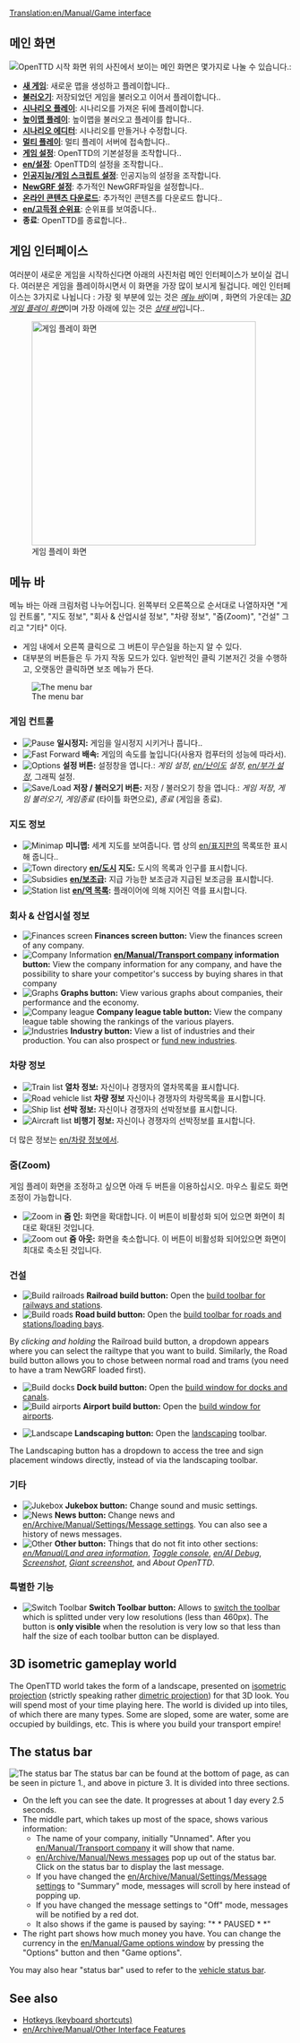 [[Translation:en/Manual/Game interface]]
{{ko/번역|origin= en/Manual/Game interface
|from  = en
|to    = ko
|Percentage = 15
}}

{{ko/Manual/목차}}
== 메인 화면 ==
[[File:ko/Manual/Intro screenKo.jpeg|frame|center|OpenTTD 시작 화면 ]]
위의 사진에서 보이는 메인 화면은 몇가지로 나눌 수 있습니다.:
* '''[[en/Manual/New game|새 게임]]''': 새로운 맵을 생성하고 플레이합니다..
* '''[[en/Archive/Manual/Savegame|불러오기]]''': 저장되었던 게임을 불러오고 이어서 플레이합니다..
* '''[[en/Archive/Manual/Scenario|시나리오 플레이]]''': 시나리오를 가져온 뒤에 플레이합니다.
* '''[[en/Manual/Heightmap|높이맵 플레이]]''': 높이맵을 불러오고 플레이를 합니다..
* '''[[en/Manual/Scenario editor|시나리오 에디터]]''': 시나리오를 만들거나 수정합니다.
* '''[[en/Manual/Multiplayer|멀티 플레이]]''': 멀티 플레이 서버에 접속합니다..
* '''[[en/Manual/Game options window|게임 설정]]''': OpenTTD의 기본설정을 조작합니다..
* '''[[en/설정]]''': OpenTTD의 설정을 조작합니다..
* '''[[en/Manual/AI settings|인공지능/게임 스크립트 설정]]''': 인공지능의 설정을 조작합니다.
* '''[[en/Manual/NewGRF|NewGRF 설정]]''': 추가적인 NewGRF파일을 설정합니다..
* '''[[en/Manual/Online content|온라인 콘텐츠 다운로드]]''': 추가적인 콘텐츠를 다운로드 합니다..
* '''[[en/고득점 순위표]]''': 순위표를 보여줍니다..
* '''종료''': OpenTTD를 종료합니다..

==게임 인터페이스==
여러분이 새로운 게임을 시작하신다면 아래의 사진처럼 메인 인터페이스가 보이실 겁니다. 여러분은 게임을 플레이하시면서 이 화면을 가장 많이 보시게 될겁니다. 메인 인터페이스는 3가지로 나뉩니다 : 가장 윗 부분에 있는 것은  ''[[#the-menu-bar|메뉴 바]]''이며 , 화면의 가운데는 ''[[#3d-isometric-gameplay-world|3D 게임 플레이 화면]]''이며 가장 아래에 있는 것은 ''[[#the-status-bar|상태 바]]''입니다..

[[File:en/Manual/Interface.png|thumb|none|400px|게임 플레이 화면]]

==메뉴 바==
메뉴 바는 아래 크림처럼 나누어집니다. 왼쪽부터 오른쪽으로 순서대로 나열하자면 "게임 컨트롤", "지도 정보", "회사 & 산업시설 정보", "차량 정보", "줌(Zoom)", "건설" 그리고 "기타" 이다.
* 게임 내에서 오른쪽 클릭으로 그 버튼이 무슨일을 하는지 알 수 있다.  
* 대부분의 버튼들은 두 가지 작동 모드가 있다. 일반적인 클릭 기본저긴 것을 수행하고, 오랫동안 클릭하면 보조 메뉴가 뜬다.
[[File:en/Manual/Menu bar.png|none|frame|The menu bar]]

===게임 컨트롤===
*[[File:en/Manual/Pause button.png|Pause]] '''일시정지:''' 게임을 일시정지 시키거나 풉니다..
*[[File:en/Manual/Fast Forward button.png|Fast Forward]] '''배속:''' 게임의 속도를 높입니다(사용자 컴푸터의 성능에 따라서).
*[[File:en/Manual/Options button.png|Options]] '''설정 버튼:''' 설정창을 엽니다.: ''게임 설정'', ''[[en/난이도]] 설정'', ''[[en/부가 설정]]'', 그래픽 설정.
*[[File:en/Manual/Save Load button.png|Save/Load]] '''저장 / 불러오기 버튼:''' 저장 / 불러오기 창을 엽니다.: ''게임 저장'', ''게임 불러오기'', ''게임종료'' (타이틀 화면으로), ''종료'' (게임을 종료).

===지도 정보===
*[[File:en/Manual/Minimap button.png|Minimap]] '''미니맵:''' 세계 지도를 보여줍니다. 맵 상의 [[en/표지판]]의 목록또한 표시해 줍니다..
*[[File:en/Manual/Town directory button.png|Town directory]] '''[[en/도시]] 지도:''' 도시의 목록과 인구를 표시합니다.
*[[File:en/Manual/Subsidies button.png|Subsidies]] '''[[en/보조급]]:''' 지급 가능한 보조금과 지급된 보조금을 표시합니다.
*[[File:en/Manual/Station list button.png|Station list]] '''[[en/역 목록]]:''' 플래이어에 의해 지어진 역를 표시합니다.

===회사 & 산업시설 정보===
*[[File:en/Manual/Finances screen button.png|Finances screen]] '''Finances screen button:''' View the finances screen of any company.
*[[File:en/Manual/Company information button.png|Company Information]] '''[[en/Manual/Transport company]] information button:''' View the company information for any company, and have the possibility to share your competitor's success by buying shares in that company
*[[File:en/Manual/Graphs button.png|Graphs]] '''Graphs button:''' View various graphs about companies, their performance and the economy.
*[[File:en/Manual/Company league table button.png|Company league]] '''Company league table button:''' View the company league table showing the rankings of the various players.
*[[File:en/Manual/Industry button.png|Industries]] '''Industry button:''' View a list of industries and their production. You can also prospect or [[en/Manual/Industries#funding-new-industries|fund new industries]].

===차량 정보===
*[[File:en/Manual/Train Information button.png|Train list]] '''열차 정보:''' 자신이나 경쟁자의 열차목록을 표시합니다.
*[[File:en/Manual/Road Vehicle Information button.png|Road vehicle list]] '''차량 정보''' 자신이나 경쟁자의 차량목록을 표시합니다.
*[[File:en/Manual/Ship Information button.png|Ship list]] '''선박 정보:''' 자신이나 경쟁자의 선박정보를 표시합니다.
*[[File:en/Manual/Aircraft Information button.png|Aircraft list]] '''비행기 정보:''' 자신이나 경쟁자의 선박정보를 표시합니다.

더 많은 정보는 [[en/차량 정보]]에서.

===줌(Zoom)===
게임 플레이 화면을 조정하고 싶으면 아래 두 버튼을 이용하십시오. 마우스 휠로도 화면 조정이 가능합니다.
*[[File:en/Manual/Zoom in button.png|Zoom in]] '''줌 인:''' 화면을 확대합니다. 이 버튼이 비활성화 되어 있으면 화면이 최대로 확대된 것입니다.
*[[File:en/Manual/Zoom out button.png|Zoom out]] '''줌 아웃:''' 화면을 축소합니다. 이 버튼이 비활성화 되어있으면 화면이 최대로 축소된 것입니다.

===건설===
*[[File:en/Manual/Railroad build button.png|Build railroads]] '''Railroad build button:''' Open the [[en/Manual/Railway construction|build toolbar for railways and stations]].
*[[File:en/Manual/Road build button.png|Build roads]] '''Road build button:''' Open the [[en/Manual/Roadway construction|build toolbar for roads and stations/loading bays]].

By ''clicking and holding'' the Railroad build button, a dropdown appears where you can select the railtype that you want to build. Similarly, the Road build button allows you to chose between normal road and trams (you need to have a tram NewGRF loaded first).

*[[File:en/Manual/Dock build button.png|Build docks]] '''Dock build button:''' Open the [[en/Manual/Waterway construction|build window for docks and canals]].
*[[File:en/Manual/Airport build button.png|Build airports]] '''Airport build button:''' Open the [[en/Manual/Airport construction|build window for airports]].

*[[File:en/Manual/Landscaping button.png|Landscape]] '''Landscaping button:''' Open the [[en/Manual/Landscaping|landscaping]] toolbar.

The Landscaping button has a dropdown to access the tree and sign placement windows directly, instead of via the landscaping toolbar.

===기타===
*[[File:en/Manual/Sound Music button.png|Jukebox]] '''Jukebox button:''' Change sound and music settings.
*[[File:en/Manual/News button.png|News]] '''News button:''' Change news and [[en/Archive/Manual/Settings/Message settings]]. You can also see a history of news messages.
*[[File:en/Manual/Other button.png|Other]] '''Other button:''' Things that do not fit into other sections: ''[[en/Manual/Land area information]]'', ''[[en/Manual/Console|Toggle console]]'', ''[[en/AI Debug]]'', ''[[en/Manual/Screenshot|Screenshot]]'', ''[[en/Manual/Screenshot|Giant screenshot]]'', and ''About OpenTTD''.

===특별한 기능===
*[[File:en/Manual/ToggleButton.png|Switch Toolbar]] '''Switch Toolbar button:''' Allows to [[en/Switch toolbar|switch the toolbar]] which is splitted under very low resolutions (less than 460px). The button is '''only visible''' when the resolution is very low so that less than half the size of each toolbar button can be displayed.

==3D isometric gameplay world==
The OpenTTD world takes the form of a landscape, presented on [http://en.wikipedia.org/wiki/Video_games_with_isometric_graphics isometric projection] (strictly speaking rather [http://en.wikipedia.org/wiki/Dimetric_projection#Three_types_of_axonometric_projections dimetric projection]) for that 3D look.  You will spend most of your time playing here.  The world is divided up into tiles, of which there are many types.  Some are sloped, some are water, some are occupied by buildings, etc. This is where you build your transport empire!

==The status bar==
[[File:en/Manual/Status-bar.png|none|frame|The status bar]]
The status bar can be found at the bottom of page, as can be seen in picture 1., and above in picture 3. It is divided into three sections. 
*On the left you can see the date. It progresses at about 1 day every 2.5 seconds.
*The middle part, which takes up most of the space, shows various information:
**The name of your company, initially "Unnamed". After you [[en/Manual/Transport company]] it will show that name. 
**[[en/Archive/Manual/News messages]] pop up out of the status bar. Click on the status bar to display the last message.
**If you have changed the [[en/Archive/Manual/Settings/Message settings]] to "Summary" mode, messages will scroll by here instead of popping up.
**If you have changed the message settings to "Off" mode, messages will be notified by a red dot.
**It also shows if the game is paused by saying: "* * PAUSED * *"
*The right part shows how much money you have. You can change the currency in the [[en/Manual/Game options window]] by pressing the "Options" button and then "Game options".

You may also hear "status bar" used to refer to the [[en/Manual/Status bar|vehicle status bar]].

==See also==
* [[en/Manual/Hotkeys|Hotkeys (keyboard shortcuts)]]
* [[en/Archive/Manual/Other Interface Features]]